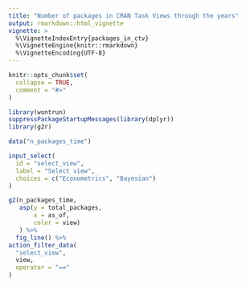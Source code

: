 ```yaml
---
title: "Number of packages in CRAN Task Views through the years"
output: rmarkdown::html_vignette
vignette: >
  %\VignetteIndexEntry{packages_in_ctv}
  %\VignetteEngine{knitr::rmarkdown}
  %\VignetteEncoding{UTF-8}
---
```


```r
knitr::opts_chunk$set(
  collapse = TRUE,
  comment = "#>"
)
```

```r
library(wontrun)
suppressPackageStartupMessages(library(dplyr))
library(g2r)
```


```r
data("n_packages_time")

input_select(
  id = "select_view",
  label = "Select view",
  choices = c("Econometrics", "Bayesian")
)

g2(n_packages_time,
   asp(y = total_packages,
       x = as_of,
       color = view)
   ) %>%
  fig_line() %>% 
action_filter_data(
  "select_view",
  view,
  operator = "=="
)

```

